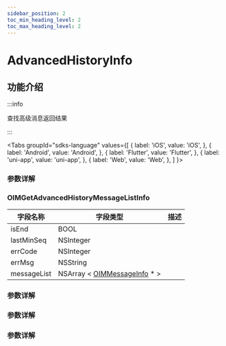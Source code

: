 ```yaml
---
sidebar_position: 2
toc_min_heading_level: 2
toc_max_heading_level: 2
---
```


# AdvancedHistoryInfo

## 功能介绍

:::info

查找高级消息返回结果

:::

<Tabs
groupId="sdks-language"
values={[
{ label: 'iOS', value: 'iOS', },
{ label: 'Android', value: 'Android', },
{ label: 'Flutter', value: 'Flutter', },
{ label: 'uni-app', value: 'uni-app', },
{ label: 'Web', value: 'Web', },
]
}>

<TabItem value="Flutter">

### 参数详解

</TabItem>

<TabItem value="iOS">

### OIMGetAdvancedHistoryMessageListInfo

| 字段名称    | 字段类型                                                                 | 描述 |
| ----------- | ------------------------------------------------------------------------ | ---- |
| isEnd       | BOOL                                                                     |      |
| lastMinSeq  | NSInteger                                                                |      |
| errCode     | NSInteger                                                                |      |
| errMsg      | NSString                                                                 |      |
| messageList | NSArray < [OIMMessageInfo](docs/sdks/Class/Message/MessageInfo.mdx) \* > |      |

</TabItem>

<TabItem value="Android">

### 参数详解

</TabItem>

<TabItem value="Web">

### 参数详解

</TabItem>

<TabItem value="uni-app">

### 参数详解

</TabItem>

</Tabs>
